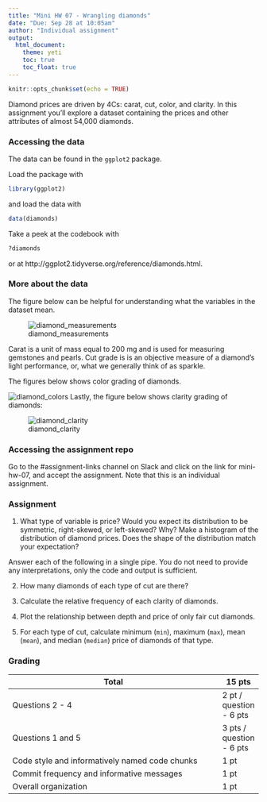 ```yaml
---
title: "Mini HW 07 - Wrangling diamonds"
date: "Due: Sep 28 at 10:05am"
author: "Individual assignment"
output: 
  html_document: 
    theme: yeti
    toc: true
    toc_float: true
---
```


```r
knitr::opts_chunk$set(echo = TRUE)
```

Diamond prices are driven by 4Cs: carat, cut, color, and clarity. In this assignment you'll explore a dataset containing the prices and other attributes of almost 54,000 diamonds.

### Accessing the data

The data can be found in the `ggplot2` package.

Load the package with

```r
library(ggplot2)
```

and load the data with

```r
data(diamonds)
```

Take a peek at the codebook with

```r
?diamonds
```

or at http://ggplot2.tidyverse.org/reference/diamonds.html.

### More about the data

The figure below can be helpful for understanding what the variables in the dataset mean.

![diamond_measurements](img/07-mini-hw/diamond_measurements.png)

Carat is a unit of mass equal to 200 mg and is used for measuring 
gemstones and pearls. Cut grade is is an objective measure of a 
diamond's light performance, or, what we generally think of as sparkle.

The figures below shows color grading of diamonds.

![diamond_colors](img/07-mini-hw/diamond_colors.png)
Lastly, the figure below shows clarity grading of diamonds:

![diamond_clarity](img/07-mini-hw/diamond_clarity.png)


### Accessing the assignment repo

Go to the #assignment-links channel on Slack and click on the link for mini-hw-07, and accept the assignment. Note that this is an individual assignment.

### Assignment

1. What type of variable is price? Would you expect its distribution to be symmetric, right-skewed, or left-skewed? Why? Make a histogram of the distribution of diamond prices. Does the shape of the distribution match your expectation?

Answer each of the following in a single pipe. You do not need to provide any interpretations, only the code and output is sufficient.

2. How many diamonds of each type of cut are there?

3. Calculate the relative frequency of each clarity of diamonds.

4. Plot the relationship between depth and price of only fair cut diamonds.

5. For each type of cut, calculate minimum (`min`), maximum (`max`), mean (`mean`), and median (`median`) price of diamonds of that type.

### Grading

Total                                                   | 15 pts
--------------------------------------------------------|--------
Questions 2 - 4                                         | 2 pt / question - 6 pts
Questions 1 and 5                                       | 3 pts / question - 6 pts
Code style and informatively named code chunks          | 1 pt
Commit frequency and informative messages               | 1 pt
Overall organization                                    | 1 pt
